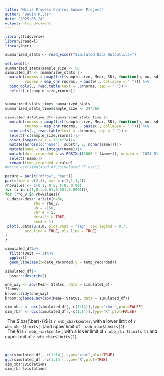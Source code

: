 ---
title: "Mills Process Control Summer Project"
author: "Devin Mills"
date: "2025-05-28"
output: html_document
---

```{r}
library(tidyverse)
library(readxl)
library(qcc)
```

```{r}
summarized_stats <- read_excel("Simulated Data Output.xlsx")
```

```{r}
set.seed(1)
summarized_stats$sample_size <- 50
simulated_df <- summarized_stats |>
  mutate(rnorms = pmap(list(sample_size, Mean, SD), function(n, mu, sd) rnorm(n, mu, sd)),
         rnorms = map_chr(rnorms, ~ paste(., collapse = " "))) %>%
  bind_cols(., read.table(text = .$rnorms, sep = " "))|>
  select(-c(sample_size,rnorms))


summarized_stats_time<-summarized_stats
summarized_stats_time$sample_size <- 24*365

simulated_datetime_df<-summarized_stats_time |>
  mutate(rnorms = pmap(list(sample_size, Mean, SD), function(n, mu, sd) rnorm(n, mu, sd)),
         rnorms = map_chr(rnorms, ~ paste(., collapse = " "))) %>%
  bind_cols(., read.table(text = .$rnorms, sep = " "))|>
  select(-c(sample_size,rnorms))|>
  pivot_longer(cols = 15:8774)|>
  mutate(across(c('name'), substr, 2, nchar(name)))|>
  mutate(name = as.integer(name))|>
  mutate(date_recorded = as.POSIXct(3600 * (name+4), origin = '2024-01-01', tz = "EST"))|>
  select(-name)|>
  rename(temp_recorded = value)
#write_csv(simulated_df,"Simulated DF.csv")
```

```{r}
parOrg = par(c("mfrow", "mar"))
par(mfrow = c(2,4), mar = c(1,1,1,1))
rhovalues <- c(0.1, 0.5, 0.8, 0.99)
for (i in c(1,0.1,0.01,0.001,0.0001)){
for (rho_v in rhovalues){
 u.data<-desk::ar1sim(n=50,
             rho = rho_v,
             u0 = -150,
             var.e = i,
             details = TRUE,
             seed = 1)
 plot(u.data$u.sim, plot.what = "lag", cex.legend = 0.7,
         acc.line = TRUE, ols.line = TRUE)
}
}

```

```{r}
simulated_df%>%
  filter(Unit == 1)%>%
  ggplot()+
  geom_line(aes(x=date_recorded,y = temp_recorded))
```

```{r}
simulated_df|>
  psych::describe()
```
```{r}
one_way <- aov(Mean~ Status, data = simulated_df)  
??anova
broom::tidy(one_way)  
broom::glance.aov(aov(Mean~ Status, data = simulated_df))
```

```{r}
sim_xbar <- qcc(simulated_df[,-c(1:14)],type="xbar",plot=FALSE)
sim_rbar <- qcc(simulated_df[,-c(1:14)],type="R",plot=FALSE)
```

|   The $\bar{\bar{x}}$ is `r wbb_xbar$center`, with a lower limit of `r wbb_xbar$limits[1]`and upper limit of `r wbb_xbar$limits[2]`.
|   The $\bar{R}$ is `r wbb_rbar$center`, with a lower limit of `r wbb_rbar$limits[1]` and upper limit of `r wbb_rbar$limits[2]`.
\

```{r, echo = FALSE}
qcc(simulated_df[,-c(1:14)],type="xbar",plot=TRUE)
qcc(simulated_df[,-c(1:14)],type="R",plot=TRUE)
sim_xbar$violations
sim_rbar$violations
```
